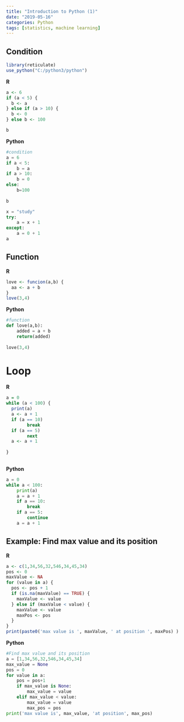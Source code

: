 ```yaml
---
title: "Introduction to Python (1)"
date: "2019-05-16"
categories: Python
tags: [statistics, machine learning]
---
```


## Condition

```R
library(reticulate)
use_python("C:/python3/python")
```

**R**
```R
a <- 6
if (a < 5) {
  b <- a
} else if (a > 10) { 
  b <- 0
} else b <- 100

b
```

**Python**
```python
#condition
a = 6
if a < 5:
    b = a
if a > 10:
    b = 0
else:
    b=100
    
b   

x = "study"
try:
    a = x + 1
except:
    a = 0 + 1
a

```

## Function
**R**
```R
love <- funcion(a,b) {
  aa <- a + b
}
love(3,4)

```

**Python**
```python
#function
def love(a,b):
    added = a + b
    return(added)
    
love(3,4)
```


# Loop
**R**
```R
a = 0
while (a < 100) {
  print(a)
  a <- a + 1
  if (a == 10)
        break
  if (a == 5)
        next
  a <- a + 1
  
}
    

```
**Python**
```python
a = 0
while a < 100:
    print(a)
    a = a + 1
    if a == 10:
        break
    if a == 5:
        continue
    a = a + 1

```

## Example: Find max value and its position
**R**
```R
a <- c(1,34,56,32,546,34,45,34)
pos <- 0
maxValue <- NA
for (value in a) {
  pos <- pos + 1
  if (is.na(maxValue) == TRUE) {
    maxValue <- value
  } else if (maxValue < value) {
    maxValue <- value
    maxPos <- pos
  }
}
print(paste0('max value is ', maxValue, ' at position ', maxPos) )
```

**Python**
```python
#Find max value and its position
a = [1,34,56,32,546,34,45,34]
max_value = None
pos = 0
for value in a:
    pos = pos+1
    if max_value is None:
        max_value = value
    elif max_value < value:
        max_value = value
        max_pos = pos
print('max value is', max_value, 'at position', max_pos)  
```

